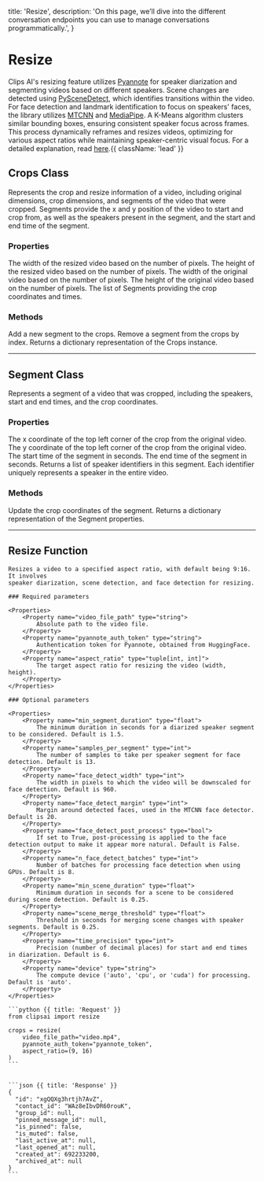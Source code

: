   title: 'Resize',
  description:
    'On this page, we’ll dive into the different conversation endpoints you can use to manage conversations programmatically.',
}

# Resize

Clips AI's resizing feature utilizes
[Pyannote](https://huggingface.co/pyannote/speaker-diarization-3.0) for speaker
diarization and segmenting videos based on different speakers. Scene changes are
detected using [PySceneDetect](https://www.scenedetect.com/docs/0.6.2/), which
identifies transitions within the video. For face detection and landmark identification
to focus on speakers' faces, the library utilizes
[MTCNN](https://github.com/timesler/facenet-pytorch) and
[MediaPipe](https://github.com/google/mediapipe). A K-Means algorithm clusters similar
bounding boxes, ensuring consistent speaker focus across frames. This process
dynamically reframes and resizes videos, optimizing for various aspect ratios while
maintaining speaker-centric visual focus. For a detailed explanation, read
[here](https://drive.google.com/file/d/13Oj38gIW8U6OfALtQR5AIDMQ9ZaLw_4O/view?usp=sharing).{{ className: 'lead' }}

## Crops Class

Represents the crop and resize information of a video, including original dimensions,
crop dimensions, and segments of the video that were cropped. Segments provide the x and
y position of the video to start and crop from, as well as the speakers present in the
segment, and the start and end time of the segment.

### Properties

<Properties>
    <Property name="crop_width" type="int">
        The width of the resized video based on the number of pixels.
    </Property>
    <Property name="crop_height" type="int">
        The height of the resized video based on the number of pixels.
    </Property>
    <Property name="original_width" type="int">
        The width of the original video based on the number of pixels.
    </Property>
    <Property name="original_height" type="int">
        The height of the original video based on the number of pixels.
    </Property>
    <Property name="segments" type="List[Segment]">
        The list of Segments providing the crop coordinates and times.
    </Property>
</Properties>

### Methods

<Properties>
    <Property name="add_segment(segment: Segment)" type="None">
        Add a new segment to the crops.
    </Property>
    <Property name="remove_segment(index: int)" type="Segment">
        Remove a segment from the crops by index.
    </Property>
    <Property name="to_dict()" type="dict">
        Returns a dictionary representation of the Crops instance.
    </Property>
</Properties>

---

## Segment Class

Represents a segment of a video that was cropped, including the speakers, start and end
times, and the crop coordinates.

### Properties

<Properties>
    <Property name="x" type="int">
        The x coordinate of the top left corner of the crop from the original video.
    </Property>
    <Property name="y" type="int">
        The y coordinate of the top left corner of the crop from the original video.
    </Property>
    <Property name="start_time" type="float">
        The start time of the segment in seconds.
    </Property>
    <Property name="end_time" type="float">
        The end time of the segment in seconds.
    </Property>
    <Property name="speakers" type="List[int]">
        Returns a list of speaker identifiers in this segment. Each identifier 
        uniquely represents a speaker in the entire video.
    </Property>
</Properties>

### Methods

<Properties>
    <Property name="update_coordinates(x: int, y: int)" type="None">
        Update the crop coordinates of the segment.
    </Property>
    <Property name="to_dict()" type="dict">
        Returns a dictionary representation of the Segment properties.
    </Property>
</Properties>


---

## Resize Function

<Row>
  <Col>

    Resizes a video to a specified aspect ratio, with default being 9:16. It involves 
    speaker diarization, scene detection, and face detection for resizing.

    ### Required parameters

    <Properties>
        <Property name="video_file_path" type="string">
            Absolute path to the video file.
        </Property>
        <Property name="pyannote_auth_token" type="string">
            Authentication token for Pyannote, obtained from HuggingFace.
        </Property>
        <Property name="aspect_ratio" type="tuple[int, int]">
            The target aspect ratio for resizing the video (width, height).
        </Property>
    </Properties>

    ### Optional parameters

    <Properties>
        <Property name="min_segment_duration" type="float">
            The minimum duration in seconds for a diarized speaker segment to be considered. Default is 1.5.
        </Property>
        <Property name="samples_per_segment" type="int">
            The number of samples to take per speaker segment for face detection. Default is 13.
        </Property>
        <Property name="face_detect_width" type="int">
            The width in pixels to which the video will be downscaled for face detection. Default is 960.
        </Property>
        <Property name="face_detect_margin" type="int">
            Margin around detected faces, used in the MTCNN face detector. Default is 20.
        </Property>
        <Property name="face_detect_post_process" type="bool">
            If set to True, post-processing is applied to the face detection output to make it appear more natural. Default is False.
        </Property>
        <Property name="n_face_detect_batches" type="int">
            Number of batches for processing face detection when using GPUs. Default is 8.
        </Property>
        <Property name="min_scene_duration" type="float">
            Minimum duration in seconds for a scene to be considered during scene detection. Default is 0.25.
        </Property>
        <Property name="scene_merge_threshold" type="float">
            Threshold in seconds for merging scene changes with speaker segments. Default is 0.25.
        </Property>
        <Property name="time_precision" type="int">
            Precision (number of decimal places) for start and end times in diarization. Default is 6.
        </Property>
        <Property name="device" type="string">
            The compute device ('auto', 'cpu', or 'cuda') for processing. Default is 'auto'.
        </Property>
    </Properties>

  </Col>

  <Col sticky>

    ```python {{ title: 'Request' }}
    from clipsai import resize

    crops = resize(
        video_file_path="video.mp4",
        pyannote_auth_token="pyannote_token",
        aspect_ratio=(9, 16)
    )
    ```


    ```json {{ title: 'Response' }}
    {
      "id": "xgQQXg3hrtjh7AvZ",
      "contact_id": "WAz8eIbvDR60rouK",
      "group_id": null,
      "pinned_message_id": null,
      "is_pinned": false,
      "is_muted": false,
      "last_active_at": null,
      "last_opened_at": null,
      "created_at": 692233200,
      "archived_at": null
    }
    ```

  </Col>
</Row>
